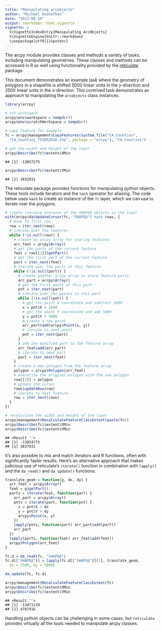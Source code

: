 ```yaml
---
title: "Manipulating arcobjects"
author: "Michael Koohafkan"
date: "2023-08-19"
output: rmarkdown::html_vignette
vignette: >
  %\VignetteIndexEntry{Manipulating ArcObjects}
  %\VignetteEngine{knitr::rmarkdown}
  \usepackage[utf8]{inputenc}
---
```


The arcpy module provides classes and methods a variety of tasks,
including manipulating geometries. These classes and methods can
be accessed in R as well using functionality provided by the 
[reticulate](https://cran.r-project.org/package=reticulate) 
package.

This document demonstrates an example task where the geometry of 
polygons in a shapefile is shifted 5000 linear units in the y-direction
and 2500 linear units in the x-direction. This contrived task 
demonstrates an approach to manipulating the `arcobjects` class 
instances.


```r
library(arcpy)
```


```r
# set workspace
arcpy$env$workspace = tempdir()
arcpy$env$scratchWorkspace = tempdir()

# copy feature for example
fc = arcpy$management$CopyFeatures(system.file("CA_Counties",
  "CA_Counties_TIGER2016.shp", package = "arcpy"), "CA_Counties")

# get the width and height of the layer
arcpy$Describe(fc)$extent$XMin
```

```
## [1] -13857275
```

```r
arcpy$Describe(fc)$extent$YMin
```

```
## [1] 3832931
```

The reticulate package provides functions for manipulating python 
objects. These tools include iterators and the `%as%` operator
for aliasing. The code below uses `%as%` to create an instance
of the `fc` layer, which we can use to iterate over the polygons.


```r
# create iterable instance of the SHAPE@ objects in the layer
with(arcpy$da$UpdateCursor(fc, "SHAPE@") %as% rows, {
  # move to first row
  row = iter_next(rows)
  # iterate over the features
  while (!is.null(row)) {
    # create an arcpy array for storing features
    arr_feat = arcpy$Array()
    # get the parts of the current feature
    feat = row[[1]]$getPart()
    # get the first part of the current feature
    part = iter_next(feat)
    # iterate over the parts of this feature
    while (!is.null(part)) {
      # create another arcpy array to store feature parts
      arr_part = arcpy$Array()
      # get the first point of this part
      pnt = iter_next(part)
      # iterate over the points in this part
      while (!is.null(pnt)) {
        # get the point X coordinate and subtract 5000
        x = pnt$X + 2500
        # get the point Y coordinate and add 5000
        y = pnt$Y + 5000
        # create a new point
        arr_part$add(arcpy$Point(x, y))
        # iterate to next point
        pnt = iter_next(part)
      }
      # add the modified part to the feature array
      arr_feat$add(arr_part)
      # iterate to next part
      part = iter_next(feat)
    }
    # create a new polygon from the feature array
    polygon = arcpy$Polygon(arr_feat)
    # overwrite the original polygon with the new polygon
    row[[1]] = polygon
    # update the cursor
    rows$updateRow(row)
    # iterate to next feature
    row = iter_next(rows)
  }
})

# recalculate the width and height of the layer
arcpy$management$RecalculateFeatureClassExtent(paste(fc))
arcpy$Describe(fc)$extent$XMin
arcpy$Describe(fc)$extent$YMin
```

```
## <Result ''>
## [1] -13854775
## [1] 3837931
```

It's also possible to mix and match iterators and R functions, often
with significantly faster results. Here's an alternative approach that
makes judicious use of reticulate's `iterate()`
function in combination with `lapply()` and the `da_read()` and
`da_update()` functions:


```r
translate_geom = function(g, dx, dy) {
  arr_feat = arcpy$Array()
  feat = g$getPart()
  parts = iterate(feat, function(part) {
    arr_part = arcpy$Array()
    pnts = iterate(part, function(pnt) {
      x = pnt$X + dx
      y = pnt$Y + dy
      arcpy$Point(x, y)
    })
    lapply(pnts, function(part) arr_part$add(part))
    arr_part
  })
  lapply(parts, function(feat) arr_feat$add(feat))
  arcpy$Polygon(arr_feat)
}

fc.d = da_read(fc, "SHAPE@")
fc.d[["SHAPE@"]] = lapply(fc.d[["SHAPE@"]][1], translate_geom,
  dx = 2500, dy = 5000)

da_update(fc, fc.d)

arcpy$management$RecalculateFeatureClassExtent(fc)
arcpy$Describe(fc)$extent$XMin
arcpy$Describe(fc)$extent$YMin
```

```
## <Result ''>
## [1] -13471139
## [1] 4787916
```

Handling python objects can be challenging in some cases, but
`reticulate` provides virtually all the tools needed to manipulate
arcpy classes.


